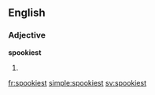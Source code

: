 ==English==

===Adjective===
'''spookiest'''

# {{superlative of|spooky}}

[[fr:spookiest]]
[[simple:spookiest]]
[[sv:spookiest]]